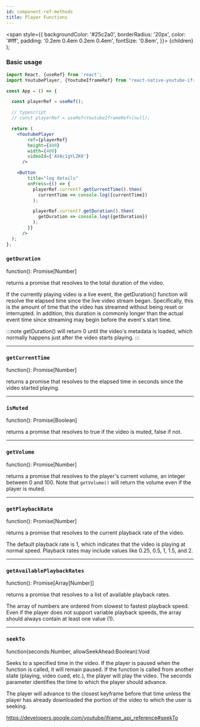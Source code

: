 ```yaml
---
id: component-ref-methods
title: Player Functions
---
```


  <span
    style={{
      backgroundColor: '#25c2a0',
      borderRadius: '20px',
      color: '#fff',
      padding: '0.2em 0.4em 0.2em 0.4em',
      fontSize: '0.8em',
    }}>
    {children}
  </span>
);

### Basic usage

```jsx
import React, {useRef} from 'react';
import YoutubePlayer, {YoutubeIframeRef} from "react-native-youtube-iframe";

const App = () => {

  const playerRef = useRef();

  // typescript
  // const playerRef = useRef<YoutubeIframeRef>(null);

  return (
    <YoutubePlayer
        ref={playerRef}
        height={400}
        width={400}
        videoId={'AVAc1gYLZK0'}
      />

    <Button
        title="log details"
        onPress={() => {
          playerRef.current?.getCurrentTime().then(
            currentTime => console.log({currentTime})
          );

          playerRef.current?.getDuration().then(
            getDuration => console.log({getDuration})
          );
        }}
      />
  );
};
```

### `getDuration`

<Type>function(): Promise[Number]</Type>

returns a promise that resolves to the total duration of the video.

If the currently playing video is a live event, the getDuration() function will resolve the elapsed time since the live video stream began. Specifically, this is the amount of time that the video has streamed without being reset or interrupted. In addition, this duration is commonly longer than the actual event time since streaming may begin before the event's start time.

:::note
getDuration() will return 0 until the video's metadata is loaded, which normally happens just after the video starts playing.
:::

---

### `getCurrentTime`

<Type>function(): Promise[Number]</Type>

returns a promise that resolves to the elapsed time in seconds since the video started playing.

---

### `isMuted`

<Type>function(): Promise[Boolean]</Type>

returns a promise that resolves to true if the video is muted, false if not.

---

### `getVolume`

<Type>function(): Promise[Number]</Type>

returns a promise that resolves to the player's current volume, an integer between 0 and 100. Note that `getVolume()` will return the volume even if the player is muted.

---

### `getPlaybackRate`

<Type>function(): Promise[Number]</Type>

returns a promise that resolves to the current playback rate of the video.

The default playback rate is 1, which indicates that the video is playing at normal speed. Playback rates may include values like 0.25, 0.5, 1, 1.5, and 2.

---

### `getAvailablePlaybackRates`

<Type>function(): Promise[Array[Number]]</Type>

returns a promise that resolves to a list of available playback rates.

The array of numbers are ordered from slowest to fastest playback speed. Even if the player does not support variable playback speeds, the array should always contain at least one value (1).

---

### `seekTo`

<Type>function(seconds:Number, allowSeekAhead:Boolean):Void</Type>

Seeks to a specified time in the video. If the player is paused when the function is called, it will remain paused. If the function is called from another state (playing, video cued, etc.), the player will play the video.
The seconds parameter identifies the time to which the player should advance.

The player will advance to the closest keyframe before that time unless the player has already downloaded the portion of the video to which the user is seeking.

https://developers.google.com/youtube/iframe_api_reference#seekTo
